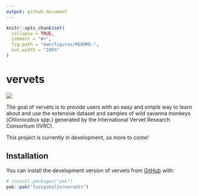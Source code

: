 ```yaml
---
output: github_document
---
```


<!-- README.md is generated from README.Rmd. Please edit that file -->

```r
knitr::opts_chunk$set(
  collapse = TRUE,
  comment = "#>",
  fig.path = "man/figures/README-",
  out.width = "100%"
)
```

# vervets

<!-- badges: start -->
<!-- badges: end -->

![](img/humbert_soetdoring.jpg)

The goal of vervets is to provide users with an easy and simple way to learn about and use the extensive dataset and samples of wild savanna monkeys (*Chlorocebus* spp.) generated by the International Vervet Research Consortium (IVRC).

This project is currently in development, so more to come!

## Installation

You can install the development version of vervets from [GitHub](https://github.com/) with:

``` r
# install.packages("pak")
pak::pak("fuzzyatelin/vervets")
```


